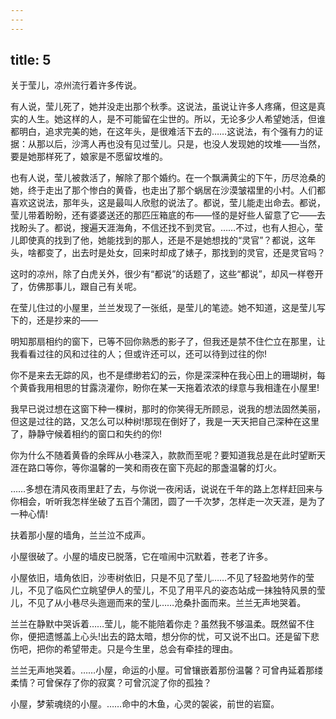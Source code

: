 ```yaml
---
---
---
```

title: 5
---



关于莹儿，凉州流行着许多传说。

有人说，莹儿死了，她并没走出那个秋季。这说法，虽说让许多人疼痛，但这是真实的人生。她这样的人，是不可能留在尘世的。所以，无论多少人希望她活，但谁都明白，追求完美的她，在这年头，是很难活下去的……这说法，有个强有力的证据：从那以后，沙湾人再也没有见过莹儿。只是，也没人发现她的坟堆——当然，要是她那样死了，娘家是不愿留坟堆的。

也有人说，莹儿被救活了，解除了那个婚约。在一个飘满黄尘的下午，历尽沧桑的她，终于走出了那个惨白的黄昏，也走出了那个蜗居在沙漠皱褶里的小村。人们都喜欢这说法，那年头，这是最叫人欣慰的说法了。都说，莹儿能走出命去。都说，莹儿带着盼盼，还有婆婆送还的那匹压箱底的布——怪的是好些人留意了它——去找盼头了。都说，搜遍天涯海角，不信还找不到灵官。……不过，也有人担心，莹儿即使真的找到了他，她能找到的那人，还是不是她想找的“灵官”？都说，这年头，啥都变了，出去时是处女，回来时却成了婊子，那找到的灵官，还是灵官吗？

这时的凉州，除了白虎关外，很少有“都说”的话题了，这些“都说”，却风一样卷开了，仿佛那事儿，跟自己有关呢。

在莹儿住过的小屋里，兰兰发现了一张纸，是莹儿的笔迹。她不知道，这是莹儿写下的，还是抄来的——

明知那扇相约的窗下，已等不回你熟悉的影子了，但我还是禁不住伫立在那里，让我看看过往的风和过往的人；但或许还可以，还可以待到过往的你!

你不是来去无踪的风，也不是缥缈若幻的云，你是深深种在我心田上的珊瑚树，每个黄昏我用相思的甘露浇灌你，盼你在某一天拖着浓浓的绿意与我相逢在小屋里!

我早已说过想在这窗下种一棵树，那时的你笑得无所顾忌，说我的想法固然美丽，但这是过往的路，又怎么可以种树!那现在倒好了，我是一天天把自己深种在这里了，静静守候着相约的窗口和失约的你!

你为什么不随着黄昏的余晖从小巷深入，款款而至呢？要知道我总是在此时望断天涯在路口等你，等你温馨的一笑和雨夜在窗下亮起的那盏温馨的灯火。

……多想在清风夜雨里赶了去，与你说一夜闲话，说说在千年的路上怎样赶回来与你相会，听听我怎样坐破了五百个蒲团，圆了一千次梦，怎样走一次天涯，是为了一种心情!

扶着那小屋的墙角，兰兰泣不成声。

小屋很破了。小屋的墙皮已脱落，它在喧闹中沉默着，苍老了许多。

小屋依旧，墙角依旧，沙枣树依旧，只是不见了莹儿……不见了轻盈地劳作的莹儿，不见了临风伫立眺望伊人的莹儿，不见了用平凡的姿态站成一抹独特风景的莹儿，不见了从小巷尽头迤逦而来的莹儿……沧桑扑面而来。兰兰无声地哭着。

兰兰在静默中哭诉着……莹儿，能不能陪着你走？虽然我不够温柔。既然留不住你，便把遗憾盖上心头!出去的路太暗，想分你的忧，可又说不出口。还是留下悲伤吧，把你的希望带走。只是今生里，总会有牵挂的理由。

兰兰无声地哭着。……小屋，命运的小屋。可曾镶嵌着那份温馨？可曾冉延着那缕柔情？可曾保存了你的寂寞？可曾沉淀了你的孤独？

小屋，梦萦魂绕的小屋。……命中的木鱼，心灵的袈裟，前世的岩窟。